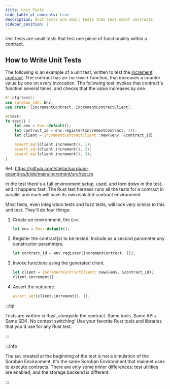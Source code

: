```yaml
---
title: Unit Tests
hide_table_of_contents: true
description: Unit tests are small tests that test smart contracts.
sidebar_position: 1
---
```


Unit tests are small tests that test one piece of functionality within a contract.

## How to Write Unit Tests

The following is an example of a unit test, written to test the [increment contract]. The contract has an `increment` function, that increases a counter value by one on every invocation. The following test invokes that contract's function several times, and checks that the value increases by one.

```rust
#![cfg(test)]
use soroban_sdk::Env;
use crate::{IncrementContract, IncrementContractClient};

#[test]
fn test() {
    let env = Env::default();
    let contract_id = env.register(IncrementContract, ());
    let client = IncrementContractClient::new(&env, &contract_id);

    assert_eq!(client.increment(), 1);
    assert_eq!(client.increment(), 2);
    assert_eq!(client.increment(), 3);
}
```

Ref: https://github.com/stellar/soroban-examples/blob/main/increment/src/test.rs

In the test there's a full environment setup, used, and torn down in the test, and it happens fast. The Rust test harness runs all the tests for a contract in parallel and each will have its own isolated contract environment.

Most tests, even integration tests and fuzz tests, will look very similar to this unit test. They'll do four things:

1. Create an environment, the `Env`.

   ```rust
   let env = Env::default();
   ```

2. Register the contract(s) to be tested. Include as a second parameter any constructor parameters.

   ```rust
   let contract_id = env.register(IncrementContract, ());
   ```

3. Invoke functions using the generated client.

   ```rust
   let client = IncrementContractClient::new(&env, &contract_id);
   client.increment()
   ```

4. Assert the outcome.

   ```rust
   assert_eq!(client.increment(), 1);
   ```

:::tip

Tests are written in Rust, alongside the contract. Same tools. Same APIs. Same SDK. No context switching! Use your favorite Rust tools and libraries that you'd use for any Rust test.

:::

:::info

The `Env` created at the beginning of the test is not a simulation of the Soroban Environment. It's the same Soroban Environment that mainnet uses to execute contracts. There are only some minor differences: test utilities are enabled, and the storage backend is different.

:::

[increment contract]: https://github.com/stellar/soroban-examples/blob/main/increment/src/lib.rs
